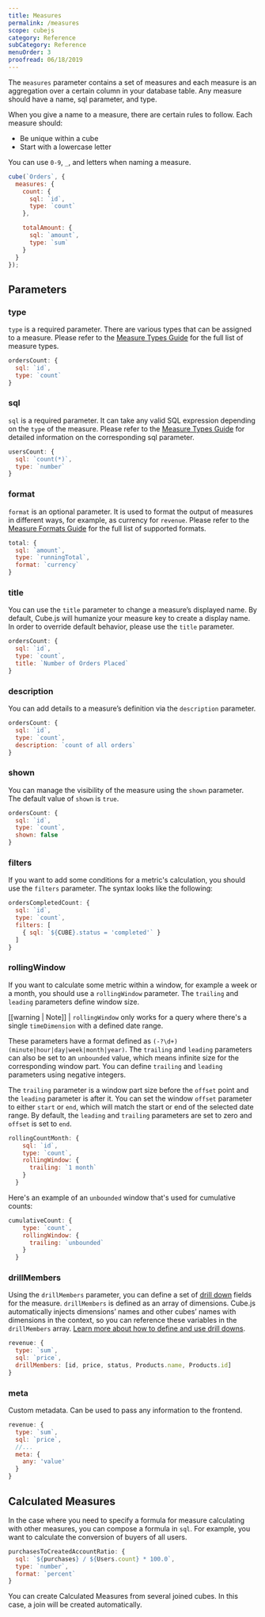 ```yaml
---
title: Measures
permalink: /measures
scope: cubejs
category: Reference
subCategory: Reference
menuOrder: 3
proofread: 06/18/2019
---
```


The `measures` parameter contains a set of measures and each measure is an aggregation over a certain column in your database table. Any measure should have a name, sql parameter, and type.

When you give a name to a measure, there are certain rules to follow. Each measure should:
- Be unique within a cube
- Start with a lowercase letter

You can use `0-9`, `_`, and letters when naming a measure.

```javascript
cube(`Orders`, {
  measures: {
    count: {
      sql: `id`,
      type: `count`
    },

    totalAmount: {
      sql: `amount`,
      type: `sum`
    }
  }
});
```

## Parameters
### type
`type` is a required parameter. There are various types that can be assigned to
a measure. Please refer to the [Measure Types Guide](types-and-formats#measures-types) for the full list of measure types.

```javascript
ordersCount: {
  sql: `id`,
  type: `count`
}
```

### sql
`sql` is a required parameter. It can take any valid SQL expression depending on the `type` of the measure.
Please refer to the [Measure Types Guide](types-and-formats#measures-types) for detailed information on the corresponding sql parameter.

```javascript
usersCount: {
  sql: `count(*)`,
  type: `number`
}
```

### format
`format` is an optional parameter. It is used to format the output of measures in different ways, for example, as currency for `revenue`.
Please refer to the [Measure Formats Guide](types-and-formats#measures-formats) for the full list of supported formats.

```javascript
total: {
  sql: `amount`,
  type: `runningTotal`,
  format: `currency`
}
```

### title
You can use the `title` parameter to change a measure’s displayed name. By default, Cube.js will humanize your measure key to create a display name.
In order to override default behavior, please use the `title` parameter.

```javascript
ordersCount: {
  sql: `id`,
  type: `count`,
  title: `Number of Orders Placed`
}
```

### description
You can add details to a measure’s definition via the `description` parameter.

```javascript
ordersCount: {
  sql: `id`,
  type: `count`,
  description: `count of all orders`
}
```

### shown
You can manage the visibility of the measure using the `shown` parameter. The default value of `shown` is `true`.

```javascript
ordersCount: {
  sql: `id`,
  type: `count`,
  shown: false
}
```

### filters
If you want to add some conditions for a metric's calculation, you should use the `filters` parameter. The syntax looks like the following:

```javascript
ordersCompletedCount: {
  sql: `id`,
  type: `count`,
  filters: [
    { sql: `${CUBE}.status = 'completed'` }
  ]
}
```

### rollingWindow
If you want to calculate some metric within a window, for example a week or a month, you should use a `rollingWindow` parameter. The `trailing` and `leading` parameters define window size.

[[warning | Note]]
| `rollingWindow` only works for a query where there's a single `timeDimension` with a defined date range.

These parameters have a format defined as `(-?\d+) (minute|hour|day|week|month|year)`. The `trailing` and `leading` parameters can also be set to an `unbounded` value, which means infinite size for the corresponding window part. You can define `trailing` and `leading` parameters using negative integers.

The `trailing` parameter is a window part size before the `offset` point and the `leading` parameter is after it. You can set the window `offset` parameter to either `start` or `end`, which will match the start or end of the selected date range.
By default, the `leading` and `trailing` parameters are set to zero and `offset` is set to `end`.

```javascript
rollingCountMonth: {
    sql: `id`,
    type: `count`,
    rollingWindow: {
      trailing: `1 month`
    }
  }
```

Here's an example of an `unbounded` window that's used for cumulative counts:

```javascript
cumulativeCount: {
    type: `count`,
    rollingWindow: {
      trailing: `unbounded`
    }
  }
```

### drillMembers
Using the `drillMembers` parameter, you can define a set of [drill down](drill-downs) fields for the measure. `drillMembers` is defined as an array of dimensions. Cube.js automatically injects dimensions’ names and other cubes’ names with dimensions in the context, so you can reference these variables in the `drillMembers` array.
[Learn more about how to define and use drill downs](drill-downs).

```javascript
revenue: {
  type: `sum`,
  sql: `price`,
  drillMembers: [id, price, status, Products.name, Products.id]
}
```

### meta
Custom metadata. Can be used to pass any information to the frontend.
```javascript
revenue: {
  type: `sum`,
  sql: `price`,
  //...
  meta: {
    any: 'value'
  }
}
```

## Calculated Measures
In the case where you need to specify a formula for measure calculating with other measures, you can compose a formula in `sql`. For example, you want to calculate the conversion of buyers of all users.

```javascript
purchasesToCreatedAccountRatio: {
  sql: `${purchases} / ${Users.count} * 100.0`,
  type: `number`,
  format: `percent`
}
```
You can create Calculated Measures from several joined cubes. In this case, a join will be created automatically.
